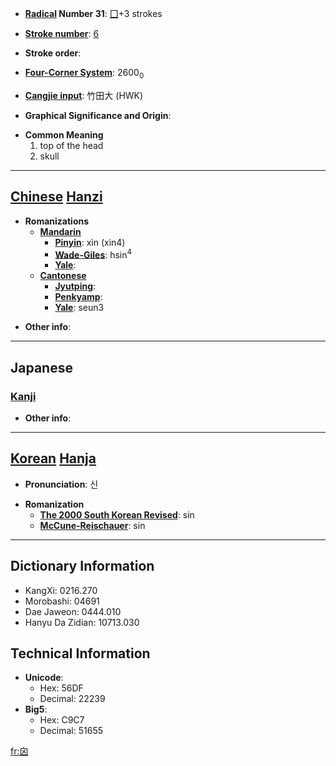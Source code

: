 * '''[[Wiktionary:Chinese radical index| Radical]] Number 31''': [[Wiktionary:Chinese radical index 囗|囗]]+3 strokes

* '''[[Wiktionary:Chinese total strokes index|Stroke number]]''': [[Wiktionary:Chinese total strokes index 6|6]]

* '''Stroke order''': 

* '''[[Wiktionary:Chinese four corner index|Four-Corner System]]''': 2600<sub>0</sub>

* '''[[Wiktionary:Chinese Cangjie index|Cangjie input]]''': 竹田大 (HWK)

* '''Graphical Significance and Origin''': 

* '''Common Meaning'''
*#top of the head
*# skull


----

== [[Chinese]] [[Hanzi]] ==

* '''Romanizations'''
** '''[[Mandarin]]'''
*** '''[[Pinyin]]''': xìn (xin4)
*** '''[[Wade-Giles]]''': hsin<sup>4</sup>
*** '''[[Yale]]''': 
** '''[[Cantonese]]'''
*** '''[[Jyutping]]''':
*** '''[[Penkyamp]]''': 
*** '''[[Yale]]''': seun3

* '''Other info''': 

----

==Japanese==
===[[Kanji]]===
{{kanji|on readings=[[しん]] (shin), [[し]] (shi)|kun readings=[[ひよめき]] (hiyomeki)}}

* '''Other info''':  

----

== [[Korean]] [[Hanja]] ==

* '''Pronunciation''': 신

* '''Romanization'''
** '''[[The 2000 South Korean Revised Romanization|The 2000 South Korean Revised]]''': sin
** '''[[McCune-Reischauer]]''': sin

----

== Dictionary Information ==

* KangXi: 0216.270
* Morobashi: 04691
* Dae Jaweon: 0444.010
* Hanyu Da Zidian: 10713.030

== Technical Information ==

* '''Unicode''':
** Hex: 56DF
** Decimal: 22239
* '''Big5''':
** Hex: C9C7
** Decimal: 51655

[[fr:囟]]